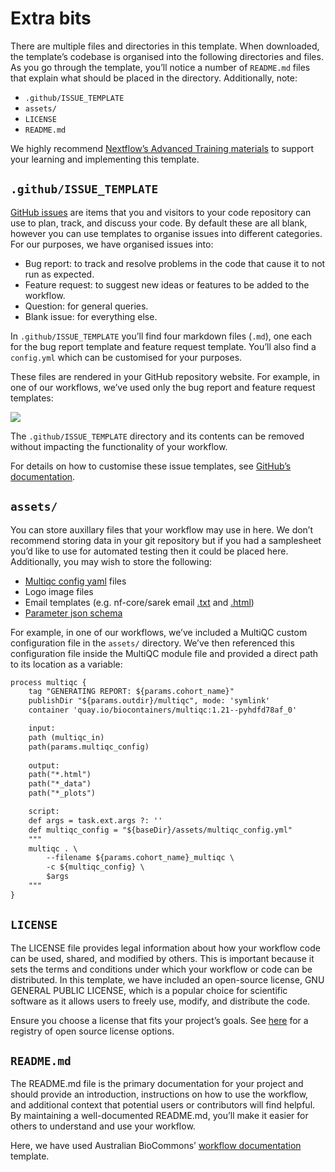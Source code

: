 # Extra bits

There are multiple files and directories in this template. When downloaded, the template's codebase is organised into the following directories and files. As you go through the template, you'll notice a number of `README.md` files that explain what should be placed in the directory. Additionally, note: 

* `.github/ISSUE_TEMPLATE`
* `assets/`
* `LICENSE`
* `README.md`

:::{.callout-note}
We highly recommend [Nextflow's Advanced Training materials](https://training.nextflow.io/advanced/) to support your learning and implementing this template. 
:::

## `.github/ISSUE_TEMPLATE`

[GitHub issues](https://docs.github.com/en/issues/tracking-your-work-with-issues/about-issues) are items that you and visitors to your code repository can use to plan, track, and discuss your code. By default these are all blank, however you can use templates to organise issues into different categories. For our purposes, we have organised issues into: 

* Bug report: to track and resolve problems in the code that cause it to not run as expected. 
* Feature request: to suggest new ideas or features to be added to the workflow. 
* Question: for general queries. 
* Blank issue: for everything else. 

In `.github/ISSUE_TEMPLATE` you'll find four markdown files (`.md`), one each for the bug report template and feature request template. You'll also find a `config.yml` which can be customised for your purposes. 

These files are rendered in your GitHub repository website. For example, in one of our workflows, we've used only the bug report and feature request templates:

![](../figs/issue_template.png)

:::{.callout-important}
The `.github/ISSUE_TEMPLATE` directory and its contents can be removed without impacting the functionality of your workflow. 
:::

For details on how to customise these issue templates, see [GitHub's documentation](https://docs.github.com/en/communities/using-templates-to-encourage-useful-issues-and-pull-requests/configuring-issue-templates-for-your-repository).  

## `assets/`

You can store auxillary files that your workflow may use in here. We don't recommend storing data in your git repository but if you had a samplesheet you'd like to use for automated testing then it could be placed here. Additionally, you may wish to store the following: 

* [Multiqc config yaml](https://multiqc.info/docs/getting_started/config/) files 
* Logo image files 
* Email templates (e.g. nf-core/sarek email [.txt](https://github.com/nf-core/sarek/blob/master/assets/email_template.txt) and [.html](https://github.com/nf-core/sarek/blob/master/assets/email_template.html)) 
* [Parameter json schema](https://nextflow-io.github.io/nf-schema/latest/nextflow_schema/nextflow_schema_specification/#required-parameters)

For example, in one of our workflows, we've included a MultiQC custom configuration file in the `assets/` directory. We've then referenced this configuration file inside the MultiQC module file and provided a direct path to its location as a variable: 

```default
process multiqc {
    tag "GENERATING REPORT: ${params.cohort_name}" 
    publishDir "${params.outdir}/multiqc", mode: 'symlink'
    container 'quay.io/biocontainers/multiqc:1.21--pyhdfd78af_0'

    input:
    path (multiqc_in)
    path(params.multiqc_config)
    
    output:
    path("*.html")
    path("*_data")
    path("*_plots")

    script: 
    def args = task.ext.args ?: ''
    def multiqc_config = "${baseDir}/assets/multiqc_config.yml"
    """
    multiqc . \
        --filename ${params.cohort_name}_multiqc \
        -c ${multiqc_config} \
        $args
    """
}
```

## `LICENSE`

The LICENSE file provides legal information about how your workflow code can be used, shared, and modified by others. This is important because it sets the terms and conditions under which your workflow or code can be distributed. In this template, we have included an open-source license,  GNU GENERAL PUBLIC LICENSE, which is a popular choice for scientific software as it allows users to freely use, modify, and distribute the code.

Ensure you choose a license that fits your project's goals. See [here](https://opensource.org/licenses) for a registry of open source license options. 

## `README.md`

The README.md file is the primary documentation for your project and should provide an introduction, instructions on how to use the workflow, and additional context that potential users or contributors will find helpful. By maintaining a well-documented README.md, you'll make it easier for others to understand and use your workflow. 

Here, we have used Australian BioCommons' [workflow documentation](https://australianbiocommons.github.io/how-to-doc-guidelines/) template. 